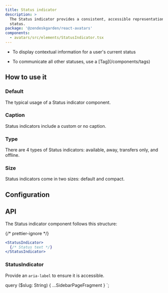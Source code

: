 ```yaml
---
title: Status indicator
description: >
  The Status indicator provides a consistent, accessible representation of a user's current 
  status.
package: '@zendeskgarden/react-avatars'
components:
  - avatars/src/elements/StatusIndicator.tsx
---
```


<Usage>
  <Use>
    <ul>
      <li>To display contextual information for a user's current status</li>
    </ul>
  </Use>
  <Misuse>
    <ul>
      <li>
        <Markdown>To communicate all other statuses, use a [Tag](/components/tags)</Markdown>
      </li>
    </ul>
  </Misuse>
</Usage>

## How to use it

### Default

The typical usage of a Status indicator component.


<CodeExample code={StatusIndicatorDefaultCode}>
  <StatusIndicatorDefault />
</CodeExample>

### Caption

Status indicators include a custom or no caption.


<CodeExample code={StatusIndicatorCaptionCode}>
  <StatusIndicatorCaption />
</CodeExample>

### Type

There are 4 types of Status indicators: available, away, transfers only, and offline.


<CodeExample code={StatusIndicatorTypeCode}>
  <StatusIndicatorType />
</CodeExample>

### Size

Status indicators come in two sizes: default and compact.


<CodeExample code={StatusIndicatorSizeCode}>
  <StatusIndicatorSize />
</CodeExample>

## Configuration

<Configuration reactPackage={props.data.mdx.package} components={props.data.mdx.components} />

## API

The Status indicator component follows this structure:

{/* prettier-ignore */}
```jsx
<StatusIndicator>
  {/* Status text */}
</StatusIndicator>
```

### StatusIndicator

<Component components={props.data.mdx.components} componentName="statusIndicator" />

Provide an `aria-label` to ensure it is accessible.

<PropSheet components={props.data.mdx.components} componentName="statusIndicator" />


  query ($slug: String) {
    ...SidebarPageFragment
  }
`;
